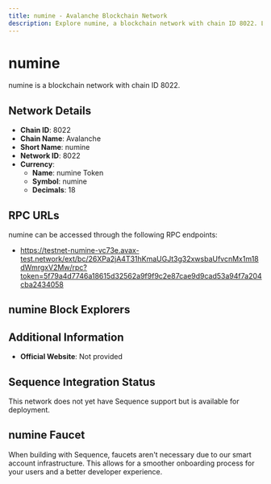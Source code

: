 ```yaml
--- 
title: numine - Avalanche Blockchain Network
description: Explore numine, a blockchain network with chain ID 8022. Learn about its native currency, numine Token, and how to interact with the network.
---
```


# numine

numine is a blockchain network with chain ID 8022.

## Network Details

- **Chain ID**: 8022
- **Chain Name**: Avalanche
- **Short Name**: numine
- **Network ID**: 8022
- **Currency**: 
  - **Name**: numine Token
  - **Symbol**: numine
  - **Decimals**: 18

## RPC URLs

numine can be accessed through the following RPC endpoints:

- https://testnet-numine-vc73e.avax-test.network/ext/bc/26XPa2jA4T31hKmaUGJt3g32xwsbaUfvcnMx1m18dWmrgxV2Mw/rpc?token=5f79a4d7746a18615d32562a9f9f9c2e87cae9d9cad53a94f7a204cba2434058

## numine Block Explorers



## Additional Information

- **Official Website**: Not provided

## Sequence Integration Status

This network does not yet have Sequence support but is available for deployment.

## numine Faucet

When building with Sequence, faucets aren't necessary due to our smart account infrastructure. This allows for a smoother onboarding process for your users and a better developer experience.
